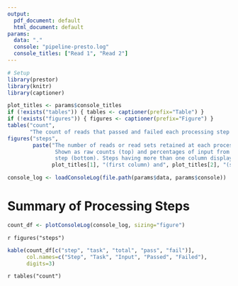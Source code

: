 ```yaml
---
output:
  pdf_document: default
  html_document: default
params:
  data: "."
  console: "pipeline-presto.log"
  console_titles: ["Read 1", "Read 2"]
---
```


```r
# Setup
library(prestor)
library(knitr)
library(captioner)

plot_titles <- params$console_titles
if (!exists("tables")) { tables <- captioner(prefix="Table") }
if (!exists("figures")) { figures <- captioner(prefix="Figure") }
tables("count", 
       "The count of reads that passed and failed each processing step.")
figures("steps", 
        paste("The number of reads or read sets retained at each processing step. 
               Shown as raw counts (top) and percentages of input from the previous 
               step (bottom). Steps having more than one column display individual values for", 
              plot_titles[1], "(first column) and", plot_titles[2], "(second column)."))
```

```r
console_log <- loadConsoleLog(file.path(params$data, params$console))
```

# Summary of Processing Steps

```r
count_df <- plotConsoleLog(console_log, sizing="figure")
```

`r figures("steps")`

```r
kable(count_df[c("step", "task", "total", "pass", "fail")],
      col.names=c("Step", "Task", "Input", "Passed", "Failed"),
      digits=3)
```

`r tables("count")`
